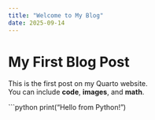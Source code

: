 ```yaml
---
title: "Welcome to My Blog"
date: 2025-09-14
---
```


# My First Blog Post

This is the first post on my Quarto website.  
You can include **code**, **images**, and **math**.

```python
print("Hello from Python!")

